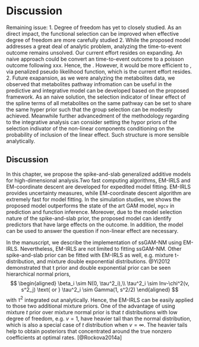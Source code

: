 # Discussion

Remaining issue:
1. Degree of freedom has yet to closely studied. As an direct impact, the functional selection can be improved when effective degree of freedom are more carefully studied
2. While the proposed model addresses a great deal of analytic problem, analyzing the time-to-event outcome remains unsolved. Our current effort resides on expanding. An naive approach could be convert an time-to-event outcome to a poisson outcome following xxx. Hence, the . However, it would be more efficient to , via penalized pseudo likelihood function, which is the current effort resides.
2. Future exapansion, as we were analyzing the metabolites data, we observed that metabolites pathway infromation can be useful in the predictive and integrative model can be developed based on the proposed framework. As an naive solution, the selection indicator of linear effect of the spline terms of all metabolites on the same pathway can be set to share the same hyper prior such that the group selection can be modestly achieved. Meanwhile further advancedment of the methodology regarding to the integrative analysis can consider setting the hypor priors of the selection indivator of the non-linear components conditioning on the probability of inclusion of the linear effect. Such structure is more sensible analytically.

## Discussion

In this chapter, we propose the spike-and-slab generalized additive models for high-dimensional analysis.Two fast computing algorithms, EM-IRLS and EM-coordinate descent are developed for expedited model fitting. EM-IRLS provides uncertainty measures, while EM-coordinate descent algorithm are extremely fast for model fitting. In the simulation studies, we shows the proposed model outperforms the state of the art GAM model, `mgcv` in prediction and function inference. Moreover, due to the model selection nature of the spike-and-slab prior, the proposed model can identify predictors that have large effects on the outcome. In addition, the model can be used to answer the question if non-linear effect are necessary.

In the manuscript, we describe the implementation of ssGAM-NM using EM-IRLS. Nevertheless, EM-IRLS are not limited to fitting ssGAM-NM. Other spike-and-slab prior can be fitted with EM-IRLS as well, e.g. mixture t-distribution, and mixture double exponential distributions. @Yi2012 demonstrated that t prior and double exponential prior can be seen hierarchical normal priors,
$$
\begin{aligned}
\beta_i \sim N(0, \tau^2_i),\\
\tau^2_i \sim Inv-\chi^2(v, s^2_j) \text{ or } \tau^2_i \sim Gamma(1, s^2/2)
\end{aligned}
$$
with $\tau^2$ integrated out analytically. Hence, the EM-IRLS can be easily applied to those two additional mixture priors. One of the advantage of using mixture $t$ prior over mixture normal prior is that $t$ distributions with low degree of freedom, e.g. $v=1$, have heavier tail than the normal distribution, which is also a special case of $t$ distribution when $v=\infty$. The heavier tails help to obtain posteriors that concentrated around the true nonzero coefficients at optimal rates. [@Rockova2014a]
